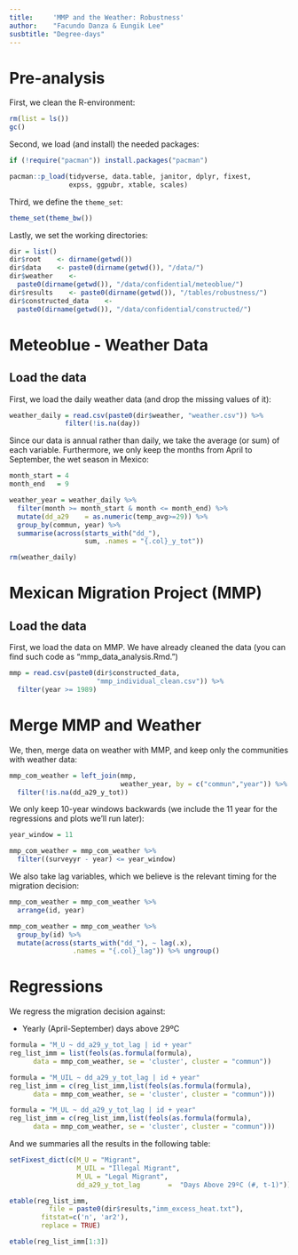 ```yaml
---
title:     'MMP and the Weather: Robustness'
author:    "Facundo Danza & Eungik Lee"
susbtitle: "Degree-days"
---
```


# Pre-analysis

First, we clean the R-environment:
```r
rm(list = ls())
gc()
```

Second, we load (and install) the needed packages:
```r
if (!require("pacman")) install.packages("pacman")

pacman::p_load(tidyverse, data.table, janitor, dplyr, fixest, 
               expss, ggpubr, xtable, scales)
```

Third, we define the `theme_set`:
```r
theme_set(theme_bw())
```

Lastly, we set the working directories:
```r
dir = list()
dir$root    <- dirname(getwd())
dir$data    <- paste0(dirname(getwd()), "/data/")
dir$weather    <- 
  paste0(dirname(getwd()), "/data/confidential/meteoblue/")
dir$results    <- paste0(dirname(getwd()), "/tables/robustness/")
dir$constructed_data    <- 
  paste0(dirname(getwd()), "/data/confidential/constructed/")
```


# Meteoblue - Weather Data

## Load the data

First, we load the daily weather data (and drop the missing values of it):
```r
weather_daily = read.csv(paste0(dir$weather, "weather.csv")) %>%
              filter(!is.na(day))
```

Since our data is annual rather than daily, we take the average (or sum) of each variable. Furthermore, we only keep the months from April to September, the wet season in Mexico:
```r
month_start = 4
month_end   = 9

weather_year = weather_daily %>% 
  filter(month >= month_start & month <= month_end) %>%
  mutate(dd_a29    = as.numeric(temp_avg>=29)) %>%
  group_by(commun, year) %>%
  summarise(across(starts_with("dd_"), 
                   sum, .names = "{.col}_y_tot"))
```


```r
rm(weather_daily)
```


# Mexican Migration Project (MMP)

## Load the data

First, we load the data on MMP. We have already cleaned the data (you can find such code as "mmp_data_analysis.Rmd.")
```r
mmp = read.csv(paste0(dir$constructed_data,
                      "mmp_individual_clean.csv")) %>%
  filter(year >= 1989)
```


# Merge MMP and Weather

We, then, merge data on weather with MMP, and keep only the communities with weather data:
```r
mmp_com_weather = left_join(mmp, 
                            weather_year, by = c("commun","year")) %>%
  filter(!is.na(dd_a29_y_tot))
```

We only keep 10-year windows backwards (we include the 11 year for the regressions and plots we'll run later):
```r
year_window = 11

mmp_com_weather = mmp_com_weather %>% 
  filter((surveyyr - year) <= year_window)
```


We also take lag variables, which we believe is the relevant timing for the migration decision:
```r
mmp_com_weather = mmp_com_weather %>%
  arrange(id, year)

mmp_com_weather = mmp_com_weather %>%
  group_by(id) %>%
  mutate(across(starts_with("dd_"), ~ lag(.x),
                .names = "{.col}_lag")) %>% ungroup()
```

# Regressions

We regress the migration decision against:

- Yearly (April-September) days above 29ºC

```r
formula = "M_U ~ dd_a29_y_tot_lag | id + year"
reg_list_imm = list(feols(as.formula(formula), 
      data = mmp_com_weather, se = 'cluster', cluster = "commun"))

formula = "M_UIL ~ dd_a29_y_tot_lag | id + year"
reg_list_imm = c(reg_list_imm,list(feols(as.formula(formula), 
      data = mmp_com_weather, se = 'cluster', cluster = "commun")))

formula = "M_UL ~ dd_a29_y_tot_lag | id + year"
reg_list_imm = c(reg_list_imm,list(feols(as.formula(formula), 
      data = mmp_com_weather, se = 'cluster', cluster = "commun")))
```

And we summaries all the results in the following table:
```r
setFixest_dict(c(M_U = "Migrant",
                 M_UIL = "Illegal Migrant",
                 M_UL = "Legal Migrant",
                 dd_a29_y_tot_lag       =  "Days Above 29ºC (#, t-1)"))

etable(reg_list_imm,
          file = paste0(dir$results,"imm_excess_heat.txt"), 
        fitstat=c('n', 'ar2'),
        replace = TRUE)

etable(reg_list_imm[1:3])
```